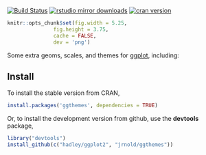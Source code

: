 <!-- DO NOT EDIT README.md. It is created by README.Rmd -->

[![Build Status](https://travis-ci.org/jrnold/ggthemes.svg?branch=master)](https://travis-ci.org/jrnold/ggthemes)
[![rstudio mirror downloads](http://cranlogs.r-pkg.org/badges/ggthemes)](https://github.com/metacran/cranlogs.app)
[![cran version](http://www.r-pkg.org/badges/version/ggthemes)](http://cran.rstudio.com/web/packages/ggthemes)

```r
knitr::opts_chunk$set(fig.width = 5.25,
               fig.height = 3.75,
               cache = FALSE,
               dev = 'png')
```

Some extra geoms, scales, and themes for
[ggplot](http://ggplot2.org), including:


## Install 

To install the stable version from CRAN,

```r
install.packages('ggthemes', dependencies = TRUE)
```

Or, to install the development version from github, use the
**devtools** package,

```r
library("devtools")
install_github(c("hadley/ggplot2", "jrnold/ggthemes"))
```
